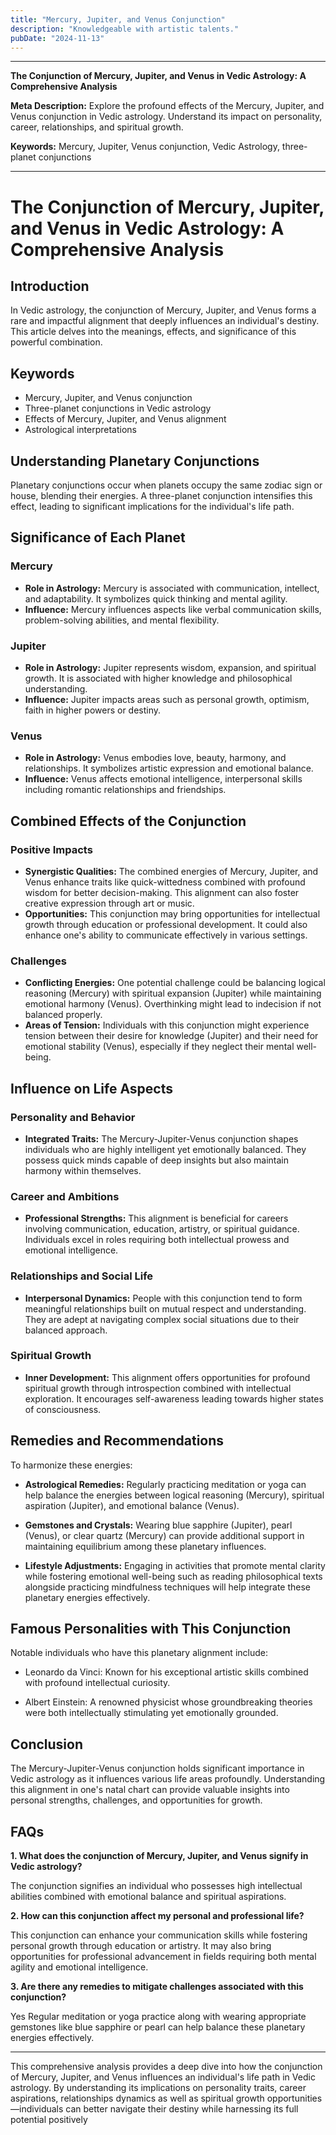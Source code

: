 ```yaml
---
title: "Mercury, Jupiter, and Venus Conjunction"
description: "Knowledgeable with artistic talents."
pubDate: "2024-11-13"
---
```


---

**The Conjunction of Mercury, Jupiter, and Venus in Vedic Astrology: A Comprehensive Analysis**

**Meta Description:** Explore the profound effects of the Mercury, Jupiter, and Venus conjunction in Vedic astrology. Understand its impact on personality, career, relationships, and spiritual growth.

**Keywords:** Mercury, Jupiter, Venus conjunction, Vedic Astrology, three-planet conjunctions

---

# The Conjunction of Mercury, Jupiter, and Venus in Vedic Astrology: A Comprehensive Analysis

## Introduction

In Vedic astrology, the conjunction of Mercury, Jupiter, and Venus forms a rare and impactful alignment that deeply influences an individual's destiny. This article delves into the meanings, effects, and significance of this powerful combination.

## Keywords

- Mercury, Jupiter, and Venus conjunction
- Three-planet conjunctions in Vedic astrology
- Effects of Mercury, Jupiter, and Venus alignment
- Astrological interpretations

## Understanding Planetary Conjunctions

Planetary conjunctions occur when planets occupy the same zodiac sign or house, blending their energies. A three-planet conjunction intensifies this effect, leading to significant implications for the individual's life path.

## Significance of Each Planet

### Mercury

- **Role in Astrology:** Mercury is associated with communication, intellect, and adaptability. It symbolizes quick thinking and mental agility.
- **Influence:** Mercury influences aspects like verbal communication skills, problem-solving abilities, and mental flexibility.

### Jupiter

- **Role in Astrology:** Jupiter represents wisdom, expansion, and spiritual growth. It is associated with higher knowledge and philosophical understanding.
- **Influence:** Jupiter impacts areas such as personal growth, optimism, faith in higher powers or destiny.

### Venus

- **Role in Astrology:** Venus embodies love, beauty, harmony, and relationships. It symbolizes artistic expression and emotional balance.
- **Influence:** Venus affects emotional intelligence, interpersonal skills including romantic relationships and friendships.

## Combined Effects of the Conjunction

### Positive Impacts

- **Synergistic Qualities:** The combined energies of Mercury, Jupiter, and Venus enhance traits like quick-wittedness combined with profound wisdom for better decision-making. This alignment can also foster creative expression through art or music.
- **Opportunities:** This conjunction may bring opportunities for intellectual growth through education or professional development. It could also enhance one's ability to communicate effectively in various settings.

### Challenges

- **Conflicting Energies:** One potential challenge could be balancing logical reasoning (Mercury) with spiritual expansion (Jupiter) while maintaining emotional harmony (Venus). Overthinking might lead to indecision if not balanced properly.
- **Areas of Tension:** Individuals with this conjunction might experience tension between their desire for knowledge (Jupiter) and their need for emotional stability (Venus), especially if they neglect their mental well-being.

## Influence on Life Aspects

### Personality and Behavior

- **Integrated Traits:** The Mercury-Jupiter-Venus conjunction shapes individuals who are highly intelligent yet emotionally balanced. They possess quick minds capable of deep insights but also maintain harmony within themselves.
  
### Career and Ambitions

- **Professional Strengths:** This alignment is beneficial for careers involving communication, education, artistry, or spiritual guidance. Individuals excel in roles requiring both intellectual prowess and emotional intelligence.
  
### Relationships and Social Life

- **Interpersonal Dynamics:** People with this conjunction tend to form meaningful relationships built on mutual respect and understanding. They are adept at navigating complex social situations due to their balanced approach.
  
### Spiritual Growth

- **Inner Development:** This alignment offers opportunities for profound spiritual growth through introspection combined with intellectual exploration. It encourages self-awareness leading towards higher states of consciousness.
  
## Remedies and Recommendations

To harmonize these energies:

- **Astrological Remedies:** Regularly practicing meditation or yoga can help balance the energies between logical reasoning (Mercury), spiritual aspiration (Jupiter), and emotional balance (Venus).
  
- **Gemstones and Crystals:** Wearing blue sapphire (Jupiter), pearl (Venus), or clear quartz (Mercury) can provide additional support in maintaining equilibrium among these planetary influences.
  
- **Lifestyle Adjustments:** Engaging in activities that promote mental clarity while fostering emotional well-being such as reading philosophical texts alongside practicing mindfulness techniques will help integrate these planetary energies effectively.

## Famous Personalities with This Conjunction

Notable individuals who have this planetary alignment include:

- Leonardo da Vinci: Known for his exceptional artistic skills combined with profound intellectual curiosity.
  
- Albert Einstein: A renowned physicist whose groundbreaking theories were both intellectually stimulating yet emotionally grounded.

## Conclusion

The Mercury-Jupiter-Venus conjunction holds significant importance in Vedic astrology as it influences various life areas profoundly. Understanding this alignment in one's natal chart can provide valuable insights into personal strengths, challenges, and opportunities for growth.

## FAQs

**1. What does the conjunction of Mercury, Jupiter, and Venus signify in Vedic astrology?**

The conjunction signifies an individual who possesses high intellectual abilities combined with emotional balance and spiritual aspirations.

**2. How can this conjunction affect my personal and professional life?**

This conjunction can enhance your communication skills while fostering personal growth through education or artistry. It may also bring opportunities for professional advancement in fields requiring both mental agility and emotional intelligence.

**3. Are there any remedies to mitigate challenges associated with this conjunction?**

Yes Regular meditation or yoga practice along with wearing appropriate gemstones like blue sapphire or pearl can help balance these planetary energies effectively.


---

This comprehensive analysis provides a deep dive into how the conjunction of Mercury, Jupiter, and Venus influences an individual's life path in Vedic astrology. By understanding its implications on personality traits, career aspirations, relationships dynamics as well as spiritual growth opportunities—individuals can better navigate their destiny while harnessing its full potential positively